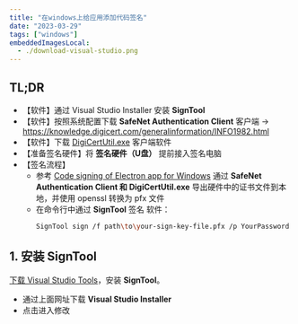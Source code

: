 ```yaml
---
title: "在windows上给应用添加代码签名"
date: "2023-03-29"
tags: ["windows"]
embeddedImagesLocal:
  - ./download-visual-studio.png
---
```


## TL;DR
- 【软件】通过 Visual Studio Installer 安装 **SignTool**
- 【软件】按照系统配置下载 **SafeNet Authentication Client** 客户端 ->
    https://knowledge.digicert.com/generalinformation/INFO1982.html
- 【软件】下载 [DigiCertUtil.exe](https://www.digicert.com/StaticFiles/DigiCertUtil.exe) 客户端软件
- 【准备签名硬件】将 **签名硬件（U盘）** 提前接入签名电脑
- 【签名流程】
    - 参考 [Code signing of Electron app for Windows](https://dev.to/janosvajda/code-signing-of-electron-js-app-for-windows-5i4) 通过 **SafeNet Authentication Client 和 DigiCertUtil.exe** 导出硬件中的证书文件到本地，并使用 openssl 转换为 pfx 文件
    - 在命令行中通过 **SignTool** 签名 软件：
        ```bash
        SignTool sign /f path\to\your-sign-key-file.pfx /p YourPassword /t http://timestamp.globalsign.com/scripts/timstamp.dll path\to\file
        ```

## 1. 安装 SignTool
[下载 Visual Studio Tools](https://visualstudio.microsoft.com/zh-hans/downloads/)，安装 **SignTool**。

- 通过上面网址下载 **Visual Studio Installer**
- 点击进入修改

<GatsbyImage image={getImage(props.localImages[0])} />



